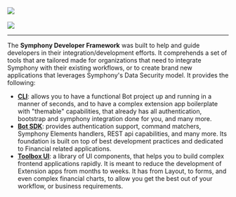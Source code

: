 
<Meta title="Developer Framework/Getting Started" />


<div style={{ margin: '0 auto', color: 'white' }}>
  <img
    style={{ width: '100%', margin: '0 auto 2em auto' }}
    src="/icon.svg"
  />
  <br />
  <br />
  <img
    style={{ width: '100px',
    position: 'absolute',
    top: '0',
    right: '15px' }}
    src="/beta.png"
  />

  ---

  The **Symphony Developer Framework** was built to help and guide developers in their integration/development efforts.
  It comprehends a set of tools that are tailored made for organizations that need to integrate Symphony with their existing
  workflows, or to create brand new applications that leverages Symphony's Data Security model. It provides the following:
</div>

- **[CLI](?path=/docs/developer-framework-cli--page)**: allows you to have a functional Bot project up and running in a manner of seconds,
  and to have a complex extension app boilerplate with "themable" capabilities, that already has
  all authentication, bootstrap and symphony integration done for you, and many more.
- **[Bot SDK](?path=/docs/developer-framework-bot-sdk--page)**: provides authentication support, command matchers, Symphony Elements handlers, REST api capabilities, and many more.
  Its foundation is built on top of best development practices and dedicated to Financial related applications.
- **[Toolbox UI](?path=/docs/developer-framework-toolbox-ui--page)**: a library of UI components, that helps you to build complex frontend applications rapidly. It is meant to reduce
    the development of Extension apps from months to weeks. It has from Layout, to forms, and even complex
    financial charts, to allow you get the best out of your workflow, or business requirements.
